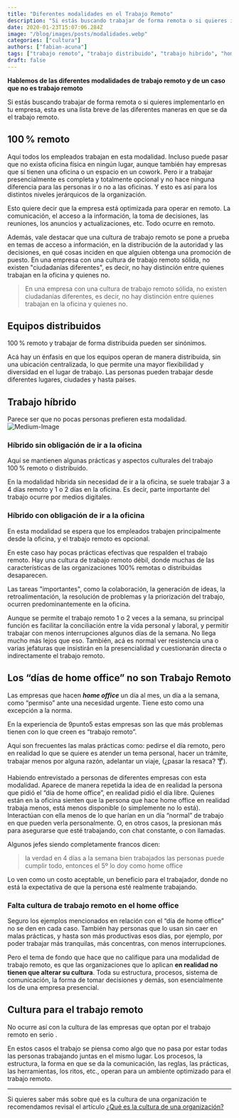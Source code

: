 ```yaml
---
title: "Diferentes modalidades en el Trabajo Remoto"
description: "Si estás buscando trabajar de forma remota o si quieres implementarlo en tu empresa esta es una descripción breve de las diferentes formas en que se da el trabajo remoto."
date: 2020-01-23T15:07:06.284Z
image: "/blog/images/posts/modalidades.webp"
categories: ["cultura"]
authors: ["fabian-acuna"]
tags: ["trabajo remoto", "trabajo distribuido", "trabajo hibrido", "home office"]
draft: false
---
```

**Hablemos de las diferentes modalidades de trabajo remoto y de un caso que no es trabajo remoto**

Si estás buscando trabajar de forma remota o si quieres implementarlo en tu empresa, esta es una lista breve de las diferentes maneras en que se da el trabajo remoto.

## 100 % remoto
Aquí todos los empleados trabajan en esta modalidad. Incluso puede pasar que no exista oficina física en ningún lugar, aunque también hay empresas que sí tienen una oficina o un espacio en un cowork. Pero ir a trabajar presencialmente es completa y totalmente opcional y no hace ninguna diferencia para las personas ir o no a las oficinas. Y esto es así para los distintos niveles jerárquicos de la organización.

Esto quiere decir que la empresa está optimizada para operar en remoto. La comunicación, el acceso a la información, la toma de decisiones, las reuniones, los anuncios y actualizaciones, etc. Todo ocurre en remoto.

Además, vale destacar que una cultura de trabajo remoto se pone a prueba en temas de acceso a información, en la distribución de la autoridad y las decisiones, en qué cosas inciden en que alguien obtenga una promoción de puesto. En una empresa con una cultura de trabajo remoto sólida, no existen "ciudadanías diferentes", es decir, no hay distinción entre quienes trabajan en la oficina y quienes no.

> En una empresa con una cultura de trabajo remoto sólida, no existen ciudadanías diferentes, es decir, no hay distinción entre quienes trabajan en la oficina y quienes no.

## Equipos distribuidos
100 % remoto y trabajar de forma distribuida pueden ser sinónimos. 

Acá hay un énfasis en que los equipos operan de manera distribuida, sin una ubicación centralizada, lo que permite una mayor flexibilidad y diversidad en el lugar de trabajo. Las personas pueden trabajar desde diferentes lugares, ciudades y hasta países.

## Trabajo híbrido
Parece ser que no pocas personas prefieren esta modalidad.
![Medium-Image][image-1]

### Híbrido sin obligación de ir a la oficina
Aquí se mantienen algunas prácticas y aspectos culturales del trabajo 100 % remoto o distribuido. 

En la modalidad híbrida sin necesidad de ir a la oficina, se suele trabajar 3 a 4 días remoto y 1 o 2 días en la oficina. Es decir, parte importante del trabajo ocurre por medios digitales.

### Híbrido con obligación de ir a la oficina
En esta modalidad se espera que los empleados trabajen principalmente desde la oficina, y el trabajo remoto es opcional.

En este caso hay pocas prácticas efectivas que respalden el trabajo remoto. Hay una cultura de trabajo remoto débil, donde muchas de las características de las organizaciones 100% remotas o distribuidas desaparecen.

Las tareas "importantes", como la colaboración, la generación de ideas, la retroalimentación, la resolución de problemas y la priorización del trabajo, ocurren predominantemente en la oficina.

Aunque se permite el trabajo remoto 1 o 2 veces a la semana, su principal función es facilitar la conciliación entre la vida personal y laboral, y permitir trabajar con menos interrupciones algunos días de la semana. No llega mucho más lejos que eso. También, acá es normal ver resistencia una o varias jefaturas que insistirán en la presencialidad y cuestionarán directa o indirectamente el trabajo remoto.

## Los “días de home office” no son Trabajo Remoto
Las empresas que hacen ***home office***  un día al mes, un día a la semana, como “permiso” ante una necesidad urgente. Tiene esto como una excepción a la norma.

En la experiencia de 9punto5 estas empresas son las que más problemas tienen con lo que creen es “trabajo remoto”.

Aquí son frecuentes las malas prácticas como: pedirse el día remoto, pero en realidad lo que se quiere es atender un tema personal, hacer un trámite, trabajar menos por alguna razón, adelantar un viaje, (¿pasar la resaca? 🍸). 

Habiendo entrevistado a personas de diferentes empresas con esta modalidad. Aparece de manera repetida la idea de en realidad la persona que pidió el “día de home office”, en realidad pidió el día libre. Quienes están en la oficina sienten que la persona que hace home office en realidad trabaja menos, está menos disponible (o simplemente no lo está). Interactúan con ella menos de lo que harían en un día “normal” de trabajo en que pueden verla personalmente. O, en otros casos, la presionan más para asegurarse que esté trabajando, con chat constante, o con llamadas.

Algunos jefes siendo completamente francos dicen:
>la verdad en 4 días a la semana bien trabajados las personas puede cumplir todo, entonces el 5º lo doy como home office

Lo ven como un costo aceptable, un beneficio para el trabajador, donde no está la expectativa de que la persona esté realmente trabajando.

### Falta cultura de trabajo remoto en el home office
Seguro los ejemplos mencionados en relación con el “día de home office” no se den en cada caso. También hay personas que lo usan sin caer en malas prácticas, y hasta son más productivas esos días, por ejemplo, por poder trabajar más tranquilas, más concentras, con menos interrupciones.

Pero el tema de fondo que hace que no califique para una modalidad de trabajo remoto, es que las organizaciones que lo aplican **en realidad no tienen que alterar su cultura**. Toda su estructura, procesos, sistema de comunicación, la forma de tomar decisiones y demás, son esencialmente los de una empresa presencial.

## Cultura para el trabajo remoto 
No ocurre así con la cultura de las empresas que optan por el trabajo remoto en serio .

En estos casos el trabajo se piensa como algo que no pasa por estar todas las personas trabajando juntas en el mismo lugar. Los procesos, la estructura, la forma en que se da la comunicación, las reglas, las prácticas, las herramientas, los ritos, etc., operan para un ambiente optimizado para el trabajo remoto.

---

<Notice type="note"> Si quieres saber más sobre qué es la cultura de una organización te recomendamos revisal el artículo [¿Qué es la cultura de una organización?][1] </Notice>




[1]:	https://9punto5.cl/blog/cultura-organizacional-40deb867036f

[image-1]:	/blog/images/posts/engg.webp